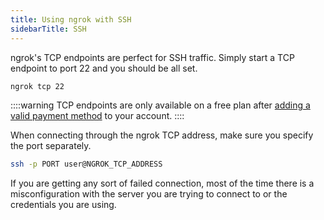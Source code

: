 ```yaml
---
title: Using ngrok with SSH
sidebarTitle: SSH
---
```


ngrok's TCP endpoints are perfect for SSH traffic. Simply start a TCP endpoint to port 22 and you should be all set.

```sh
ngrok tcp 22
```

::::warning
TCP endpoints are only available on a free plan after [adding a valid payment method](https://dashboard.ngrok.com/settings#id-verification) to your account.
::::

When connecting through the ngrok TCP address, make sure you specify the port separately.

```sh
ssh -p PORT user@NGROK_TCP_ADDRESS
```

If you are getting any sort of failed connection, most of the time there is a misconfiguration with the server you are trying to connect to or the credentials you are using.
